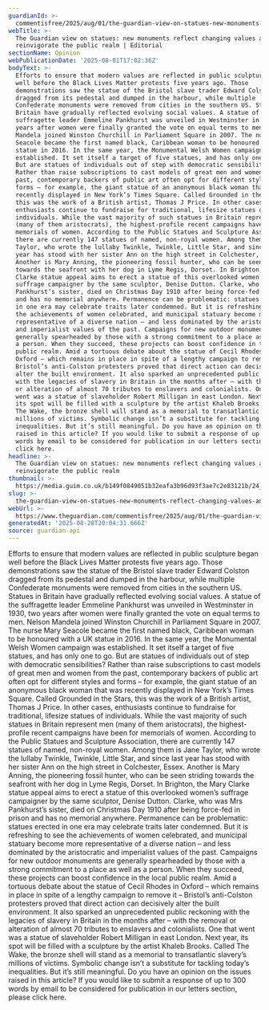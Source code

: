 ```yaml
---
guardianId: >-
  commentisfree/2025/aug/01/the-guardian-view-on-statues-new-monuments-reflect-changing-values-and-reinvigorate-the-public-realm
webTitle: >-
  The Guardian view on statues: new monuments reflect changing values and
  reinvigorate the public realm | Editorial
sectionName: Opinion
webPublicationDate: '2025-08-01T17:02:36Z'
bodyText: >-
  Efforts to ensure that modern values are reflected in public sculpture began
  well before the Black Lives Matter protests five years ago. Those
  demonstrations saw the statue of the Bristol slave trader Edward Colston
  dragged from its pedestal and dumped in the harbour, while multiple
  Confederate monuments were removed from cities in the southern US. Statues in
  Britain have gradually reflected evolving social values. A statue of the
  suffragette leader Emmeline Pankhurst was unveiled in Westminster in 1930, two
  years after women were finally granted the vote on equal terms to men. Nelson
  Mandela joined Winston Churchill in Parliament Square in 2007. The nurse Mary
  Seacole became the first named black, Caribbean woman to be honoured with a UK
  statue in 2016. In the same year, the Monumental Welsh Women campaign was
  established. It set itself a target of five statues, and has only one to go.
  But are statues of individuals out of step with democratic sensibilities?
  Rather than raise subscriptions to cast models of great men and women from the
  past, contemporary backers of public art often opt for different styles and
  forms – for example, the giant statue of an anonymous black woman that was
  recently displayed in New York’s Times Square. Called Grounded in the Stars,
  this was the work of a British artist, Thomas J Price. In other cases,
  enthusiasts continue to fundraise for traditional, lifesize statues of
  individuals. While the vast majority of such statues in Britain represent men
  (many of them aristocrats), the highest-profile recent campaigns have been for
  memorials of women. According to the Public Statues and Sculpture Association,
  there are currently 147 statues of named, non-royal women. Among them is Jane
  Taylor, who wrote the lullaby Twinkle, Twinkle, Little Star, and since last
  year has stood with her sister Ann on the high street in Colchester, Essex.
  Another is Mary Anning, the pioneering fossil hunter, who can be seen striding
  towards the seafront with her dog in Lyme Regis, Dorset. In Brighton, the Mary
  Clarke statue appeal aims to erect a statue of this overlooked women’s
  suffrage campaigner by the same sculptor, Denise Dutton. Clarke, who was Mrs
  Pankhurst’s sister, died on Christmas Day 1910 after being force-fed in prison
  and has no memorial anywhere. Permanence can be problematic: statues erected
  in one era may celebrate traits later condemned. But it is refreshing to see
  the achievements of women celebrated, and municipal statuary become more
  representative of a diverse nation – and less dominated by the aristocratic
  and imperialist values of the past. Campaigns for new outdoor monuments are
  generally spearheaded by those with a strong commitment to a place as well as
  a person. When they succeed, these projects can boost confidence in the local
  public realm. Amid a tortuous debate about the statue of Cecil Rhodes in
  Oxford – which remains in place in spite of a lengthy campaign to remove it –
  Bristol’s anti-Colston protesters proved that direct action can decisively
  alter the built environment. It also sparked an unprecedented public reckoning
  with the legacies of slavery in Britain in the months after – with the removal
  or alteration of almost 70 tributes to enslavers and colonialists. One that
  went was a statue of slaveholder Robert Milligan in east London. Next year,
  its spot will be filled with a sculpture by the artist Khaleb Brooks. Called
  The Wake, the bronze shell will stand as a memorial to transatlantic slavery’s
  millions of victims. Symbolic change isn’t a substitute for tackling today’s
  inequalities. But it’s still meaningful. Do you have an opinion on the issues
  raised in this article? If you would like to submit a response of up to 300
  words by email to be considered for publication in our letters section, please
  click here.
headline: >-
  The Guardian view on statues: new monuments reflect changing values and
  reinvigorate the public realm
thumbnail: >-
  https://media.guim.co.uk/b149f0849051b32eafa3b96d93f3ae7c2e83121b/24_0_1275_1020/500.jpg
slug: >-
  the-guardian-view-on-statues-new-monuments-reflect-changing-values-and-reinvigorate-the-public-realm-or-editorial
webUrl: >-
  https://www.theguardian.com/commentisfree/2025/aug/01/the-guardian-view-on-statues-new-monuments-reflect-changing-values-and-reinvigorate-the-public-realm
generatedAt: '2025-08-28T20:04:31.666Z'
source: guardian-api
---
```

Efforts to ensure that modern values are reflected in public sculpture began well before the Black Lives Matter protests five years ago. Those demonstrations saw the statue of the Bristol slave trader Edward Colston dragged from its pedestal and dumped in the harbour, while multiple Confederate monuments were removed from cities in the southern US. Statues in Britain have gradually reflected evolving social values. A statue of the suffragette leader Emmeline Pankhurst was unveiled in Westminster in 1930, two years after women were finally granted the vote on equal terms to men. Nelson Mandela joined Winston Churchill in Parliament Square in 2007. The nurse Mary Seacole became the first named black, Caribbean woman to be honoured with a UK statue in 2016. In the same year, the Monumental Welsh Women campaign was established. It set itself a target of five statues, and has only one to go. But are statues of individuals out of step with democratic sensibilities? Rather than raise subscriptions to cast models of great men and women from the past, contemporary backers of public art often opt for different styles and forms – for example, the giant statue of an anonymous black woman that was recently displayed in New York’s Times Square. Called Grounded in the Stars, this was the work of a British artist, Thomas J Price. In other cases, enthusiasts continue to fundraise for traditional, lifesize statues of individuals. While the vast majority of such statues in Britain represent men (many of them aristocrats), the highest-profile recent campaigns have been for memorials of women. According to the Public Statues and Sculpture Association, there are currently 147 statues of named, non-royal women. Among them is Jane Taylor, who wrote the lullaby Twinkle, Twinkle, Little Star, and since last year has stood with her sister Ann on the high street in Colchester, Essex. Another is Mary Anning, the pioneering fossil hunter, who can be seen striding towards the seafront with her dog in Lyme Regis, Dorset. In Brighton, the Mary Clarke statue appeal aims to erect a statue of this overlooked women’s suffrage campaigner by the same sculptor, Denise Dutton. Clarke, who was Mrs Pankhurst’s sister, died on Christmas Day 1910 after being force-fed in prison and has no memorial anywhere. Permanence can be problematic: statues erected in one era may celebrate traits later condemned. But it is refreshing to see the achievements of women celebrated, and municipal statuary become more representative of a diverse nation – and less dominated by the aristocratic and imperialist values of the past. Campaigns for new outdoor monuments are generally spearheaded by those with a strong commitment to a place as well as a person. When they succeed, these projects can boost confidence in the local public realm. Amid a tortuous debate about the statue of Cecil Rhodes in Oxford – which remains in place in spite of a lengthy campaign to remove it – Bristol’s anti-Colston protesters proved that direct action can decisively alter the built environment. It also sparked an unprecedented public reckoning with the legacies of slavery in Britain in the months after – with the removal or alteration of almost 70 tributes to enslavers and colonialists. One that went was a statue of slaveholder Robert Milligan in east London. Next year, its spot will be filled with a sculpture by the artist Khaleb Brooks. Called The Wake, the bronze shell will stand as a memorial to transatlantic slavery’s millions of victims. Symbolic change isn’t a substitute for tackling today’s inequalities. But it’s still meaningful. Do you have an opinion on the issues raised in this article? If you would like to submit a response of up to 300 words by email to be considered for publication in our letters section, please click here.
